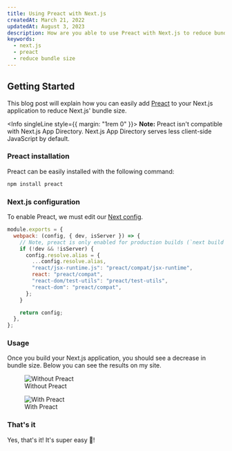 ```yaml
---
title: Using Preact with Next.js
createdAt: March 21, 2022
updatedAt: August 3, 2023
description: How are you able to use Preact with Next.js to reduce bundle size.
keywords:
  - next.js
  - preact
  - reduce bundle size
---
```



## Getting Started

This blog post will explain how you can easily add [Preact](https://preactjs.com/) to your Next.js application to reduce Next.js' bundle size.

<Info singleLine style={{ margin: "1rem 0" }}>
  **Note:** Preact isn't compatible with Next.js App Directory. Next.js App Directory serves less
  client-side JavaScript by default.
</Info>

### Preact installation

Preact can be easily installed with the following command:

```bash --command=true
npm install preact
```

### Next.js configuration

To enable Preact, we must edit our [Next config](https://nextjs.org/docs/api-reference/next.config.js/introduction).

```js title="next.config.js"
module.exports = {
  webpack: (config, { dev, isServer }) => {
    // Note, preact is only enabled for production builds (`next build`)
    if (!dev && !isServer) {
      config.resolve.alias = {
        ...config.resolve.alias,
        "react/jsx-runtime.js": "preact/compat/jsx-runtime",
        react: "preact/compat",
        "react-dom/test-utils": "preact/test-utils",
        "react-dom": "preact/compat",
      };
    }

    return config;
  },
};
```

### Usage

Once you build your Next.js application, you should see a decrease in bundle size.
Below you can see the results on my site.

<div className="flex items-center justify-center flex-col md:flex-row gap-3 -mt-5">
  <figure>
    <Image
      width={618.7}
      height={494}
      alt="Without Preact"
      src="/blog/nextjs-with-preact/without-preact.png"
      blurDataURL={WithPreact}
    />
    <figcaption>Without Preact</figcaption>
  </figure>
  <figure>
    <Image
      width={618.7}
      height={494}
      alt="With Preact"
      src="/blog/nextjs-with-preact/with-preact.png"
      blurDataURL={WithPreact}
    />
    <figcaption>With Preact</figcaption>
  </figure>
</div>

### That's it

Yes, that's it! It's super easy 🚀!
